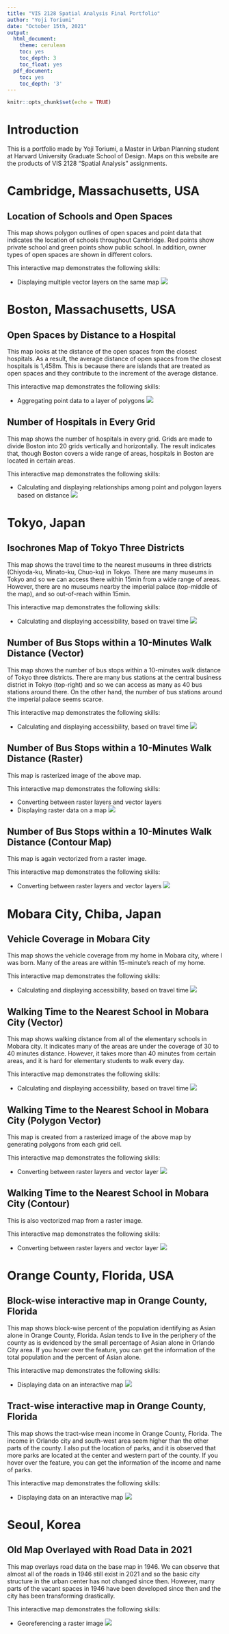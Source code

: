 ```yaml
---
title: "VIS 2128 Spatial Analysis Final Portfolio"
author: "Yoji Toriumi"
date: "October 15th, 2021"
output:
  html_document:
    theme: cerulean
    toc: yes
    toc_depth: 3
    toc_float: yes
  pdf_document:
    toc: yes
    toc_depth: '3'
---
```

```r
knitr::opts_chunk$set(echo = TRUE)
```
# Introduction
This is a portfolio made by Yoji Toriumi, a Master in Urban Planning student at Harvard University Graduate School of Design. Maps on this website are the products of VIS 2128 “Spatial Analysis” assignments.

# Cambridge, Massachusetts, USA
## Location of Schools and Open Spaces
This map shows polygon outlines of open spaces and point data that indicates the location of schools throughout Cambridge. Red points show private school and green points show public school. In addition, owner types of open spaces are shown in different colors.

This interactive map demonstrates the following skills:

*	Displaying multiple vector layers on the same map
[![](thumbnails/Map_1.png)](https://yoji-toriumi.github.io/SA_Portfolio/fullsize/Map_1.pdf){target="_blank"}

# Boston, Massachusetts, USA
## Open Spaces by Distance to a Hospital
This map looks at the distance of the open spaces from the closest hospitals. As a result, the average distance of open spaces from the closest hospitals is 1,458m. This is because there are islands that are treated as open spaces and they contribute to the increment of the average distance.

This interactive map demonstrates the following skills:

*	Aggregating point data to a layer of polygons
[![](thumbnails/Map_2.png)](https://yoji-toriumi.github.io/SA_Portfolio/fullsize/Map_2.pdf){target="_blank"}

## Number of Hospitals in Every Grid
This map shows the number of hospitals in every grid. Grids are made to divide Boston into 20 grids vertically and horizontally. The result indicates that, though Boston covers a wide range of areas, hospitals in Boston are located in certain areas.

This interactive map demonstrates the following skills:

*	Calculating and displaying relationships among point and polygon layers based on distance
[![](thumbnails/Map_3.png)](https://yoji-toriumi.github.io/SA_Portfolio/fullsize/Map_3.pdf){target="_blank"}

# Tokyo, Japan
## Isochrones Map of Tokyo Three Districts
This map shows the travel time to the nearest museums in three districts (Chiyoda-ku, Minato-ku, Chuo-ku) in Tokyo. There are many museums in Tokyo and so we can access there within 15min from a wide range of areas. However, there are no museums nearby the imperial palace (top-middle of the map), and so out-of-reach within 15min.

This interactive map demonstrates the following skills:

*	Calculating and displaying accessibility, based on travel time
[![](thumbnails/Map_4.png)](https://yoji-toriumi.github.io/SA_Portfolio/fullsize/Map_4.pdf){target="_blank"}

## Number of Bus Stops within a 10-Minutes Walk Distance (Vector)
This map shows the number of bus stops within a 10-minutes walk distance of Tokyo three districts. There are many bus stations at the central business district in Tokyo (top-right) and so we can access as many as 40 bus stations around there. On the other hand, the number of bus stations around the imperial palace seems scarce.

This interactive map demonstrates the following skills:

*	Calculating and displaying accessibility, based on travel time
[![](thumbnails/Map_5.png)](https://yoji-toriumi.github.io/SA_Portfolio/fullsize/Map_5.pdf){target="_blank"}

## Number of Bus Stops within a 10-Minutes Walk Distance (Raster)
This map is rasterized image of the above map.

This interactive map demonstrates the following skills:

*	Converting between raster layers and vector layers
*	Displaying raster data on a map
[![](thumbnails/Map_6.png)](https://yoji-toriumi.github.io/SA_Portfolio/fullsize/Map_6.pdf){target="_blank"}

## Number of Bus Stops within a 10-Minutes Walk Distance (Contour Map)
This map is again vectorized from a raster image. 

This interactive map demonstrates the following skills:

*	Converting between raster layers and vector layers
[![](thumbnails/Map_7.png)](https://yoji-toriumi.github.io/SA_Portfolio/fullsize/Map_7.pdf){target="_blank"}

# Mobara City, Chiba, Japan
## Vehicle Coverage in Mobara City
This map shows the vehicle coverage from my home in Mobara city, where I was born. Many of the areas are within 15-minute's reach of my home.

This interactive map demonstrates the following skills:

*	Calculating and displaying accessibility, based on travel time
[![](thumbnails/Map_8.png)](https://yoji-toriumi.github.io/SA_Portfolio/fullsize/Map_8.pdf){target="_blank"}

## Walking Time to the Nearest School in Mobara City (Vector)
This map shows walking distance from all of the elementary schools in Mobara city. It indicates many of the areas are under the coverage of 30 to 40 minutes distance. However, it takes more than 40 minutes from certain areas, and it is hard for elementary students to walk every day.

This interactive map demonstrates the following skills:

*	Calculating and displaying accessibility, based on travel time
[![](thumbnails/Map_9.png)](https://yoji-toriumi.github.io/SA_Portfolio/fullsize/Map_9.pdf){target="_blank"}

## Walking Time to the Nearest School in Mobara City (Polygon Vector)
This map is created from a rasterized image of the above map by generating polygons from each grid cell.

This interactive map demonstrates the following skills:

*	Converting between raster layers and vector layer
[![](thumbnails/Map_10.png)](https://yoji-toriumi.github.io/SA_Portfolio/fullsize/Map_10.pdf){target="_blank"}

## Walking Time to the Nearest School in Mobara City (Contour)
This is also vectorized map from a raster image.

This interactive map demonstrates the following skills:

*	Converting between raster layers and vector layer
[![](thumbnails/Map_11.png)](https://yoji-toriumi.github.io/SA_Portfolio/fullsize/Map_11.pdf){target="_blank"}

# Orange County, Florida, USA
## Block-wise interactive map in Orange County, Florida
This map shows block-wise percent of the population identifying as Asian alone in Orange County, Florida. Asian tends to live in the periphery of the county as is evidenced by the small percentage of Asian alone in Orlando City area. If you hover over the feature, you can get the information of the total population and the percent of Asian alone.

This interactive map demonstrates the following skills:

*	Displaying data on an interactive map
[![](thumbnails/Asian_map.png)](https://yoji-toriumi.github.io/SA_Portfolio/fullsize/Asian_map.html){target="_blank"}

## Tract-wise interactive map in Orange County, Florida
This map shows the tract-wise mean income in Orange County, Florida. The income in Orlando city and south-west area seem higher than the other parts of the county. I also put the location of parks, and it is observed that more parks are located at the center and western part of the county. If you hover over the feature, you can get the information of the income and name of parks.

This interactive map demonstrates the following skills:

*	Displaying data on an interactive map
[![](thumbnails/orange_park.png)](https://yoji-toriumi.github.io/SA_Portfolio/fullsize/orange_park.html){target="_blank"}

# Seoul, Korea
## Old Map Overlayed with Road Data in 2021
This map overlays road data on the base map in 1946. We can observe that almost all of the roads in 1946 still exist in 2021 and so the basic city structure in the urban center has not changed since then. However, many parts of the vacant spaces in 1946 have been developed since then and the city has been transforming drastically.

This interactive map demonstrates the following skills:

*	Georeferencing a raster image
[![](thumbnails/Seoul.jpg)](https://yoji-toriumi.github.io/SA_Portfolio/fullsize/Seoul.pdf){target="_blank"}